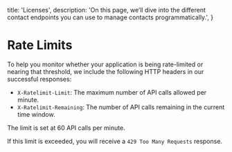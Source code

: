   title: 'Licenses',
  description:
    'On this page, we’ll dive into the different contact endpoints you can use to manage contacts programmatically.',
}

# Rate Limits

To help you monitor whether your application is being rate-limited or nearing that threshold, we include the following HTTP headers in our successful responses:

- `X-Ratelimit-Limit`: The maximum number of API calls allowed per minute.
- `X-Ratelimit-Remaining`: The number of API calls remaining in the current time window.

The limit is set at 60 API calls per minute.

If this limit is exceeded, you will receive a `429 Too Many Requests` response.
